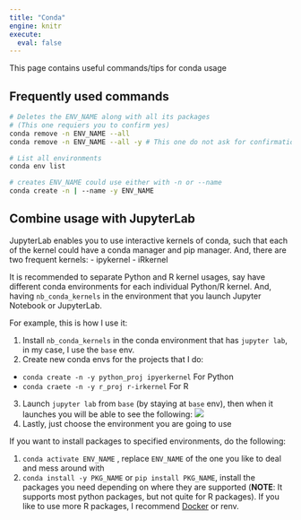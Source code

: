 ```yaml
---
title: "Conda"
engine: knitr
execute: 
  eval: false
---
```


This page contains useful commands/tips for conda usage

## Frequently used commands

```bash
# Deletes the ENV_NAME along with all its packages
# (This one requiers you to confirm yes)
conda remove -n ENV_NAME --all 
conda remove -n ENV_NAME --all -y # This one do not ask for confirmation
```

```bash
# List all environments
conda env list
```

```bash
# creates ENV_NAME could use either with -n or --name
conda create -n | --name -y ENV_NAME 
```

## Combine usage with JupyterLab

JupyterLab enables you to use interactive kernels of conda, such that each of the kernel could have a conda manager and pip manager. And, there are two frequent kernels:
- ipykernel 
- iRkernel

It is recommended to separate Python and R kernel usages, say have different conda environments for each individual Python/R kernel. And, having `nb_conda_kernels` in the environment that you launch Jupyter Notebook or JupyterLab.

For example, this is how I use it:

1. Install `nb_conda_kernels` in the conda environment that has `jupyter lab`, in my case, I use the `base` env.
2. Create new conda envs for the projects that I do: 
  - `conda create -n -y python_proj ipyerkernel` For Python
  - `conda craete -n -y r_proj r-irkernel` For R
3. Launch `jupyter lab` from `base` (by staying at `base` env), then when it launches you will be able to see the following:
![](../resources/conda/jupyter_conda_env.png)
4. Lastly, just choose the environment you are going to use

If you want to install packages to specified environments, do the following:

1. `conda activate ENV_NAME` , replace `ENV_NAME` of the one you like to deal and mess around with
2. `conda install -y PKG_NAME` or `pip install PKG_NAME`, install the packages you need depending on where they are supported (**NOTE**: It supports most python packages, but not quite for R packages). If you like to use more R packages, I recommend [Docker](docker.qmd) or renv.